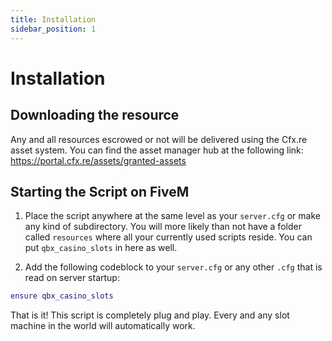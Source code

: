 ```yaml
---
title: Installation
sidebar_position: 1
---
```


# Installation

## Downloading the resource

Any and all resources escrowed or not will be delivered using the Cfx.re asset system. You can find the asset manager hub at the following link: https://portal.cfx.re/assets/granted-assets

## Starting the Script on FiveM

1. Place the script anywhere at the same level as your `server.cfg` or make any kind of subdirectory. You will more likely than not have a folder called `resources` where all your currently used scripts reside. You can put `qbx_casino_slots` in here as well.

2. Add the following codeblock to your `server.cfg` or any other `.cfg` that is read on server startup:

```lua
ensure qbx_casino_slots
```

That is it! This script is completely plug and play. Every and any slot machine in the world will automatically work.